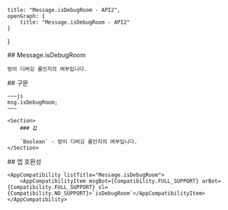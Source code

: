 
    title: "Message.isDebugRoom - API2",
    openGraph: {
        title: "Message.isDebugRoom - API2"
    }
}

<Section>
    ## Message.isDebugRoom

    방이 디버깅 룸인지의 여부입니다.
</Section>
<Section>
    ## 구문

    ~~~js
    msg.isDebugRoom;
    ~~~

    <Section>
        ### 값

        `Boolean` - 방이 디버깅 룸인지의 여부입니다.
    </Section>
</Section>
<Section>
    ## 앱 호환성

    <AppCompatibility listTitle="Message.isDebugRoom">
        <AppCompatibilityItem msgBot={Compatibility.FULL_SUPPORT} arBot={Compatibility.FULL_SUPPORT} sl={Compatibility.NO_SUPPORT}>`isDebugRoom`</AppCompatibilityItem>
    </AppCompatibility>
</Section>
